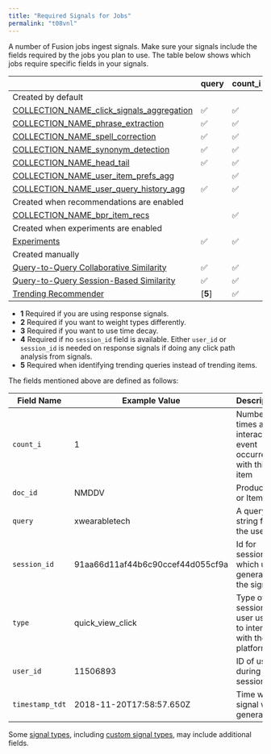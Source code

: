 ```yaml
---
title: "Required Signals for Jobs"
permalink: "t08vnl"
---
```


A number of Fusion jobs ingest signals. Make sure your signals include the fields required by the jobs you plan to use. The table below shows which jobs require specific fields in your signals.

<table>
  <thead>
    <tr>
      <th></th>
      <th><div><span>query</span></div></th>
      <th><div><span>count_i</span></div></th>
      <th><div><span>type</span></div></th>
      <th><div><span>timstamp_tdt</span></div></th>
      <th><div><span>user_id</span></div></th>
      <th><div><span>doc_id</span></div></th>
      <th><div><span>session_id</span></div></th>
      <th><div><span>fusion_query_id</span></div></th>
    </tr>
  </thead>
  <tbody>
    <tr>
      <td colspan="9">
        <div>Created by default</div>
      </td>
    </tr>
    <tr>
      <td>
        <a href="/fusion/5.9/590/aggregation-jobs">COLLECTION_NAME_click_signals_aggregation</a>
      </td>
      <td>
        ✅
      </td>
      <td>
        ✅
      </td>
      <td>
        ✅
      </td>
      <td>
        ✅
      </td>
      <td></td>
      <td>
        ✅
      </td>
      <td></td>
      <td>
        [<strong>1</strong>]
      </td>
    </tr>
    <tr>
      <td>
        <a href="/fusion/5.9/568/phrase-extraction-jobs">COLLECTION_NAME_phrase_extraction</a>
      </td>
      <td>
        ✅
      </td>
      <td>
        ✅
      </td>
      <td>
        ✅
      </td>
      <td></td>
      <td></td>
      <td></td>
      <td></td>
      <td></td>
    </tr>
    <tr>
      <td>
        <a href="/fusion/5.9/566/token-and-phrase-spell-correction-job">COLLECTION_NAME_spell_correction</a>
      </td>
      <td>
        ✅
      </td>
      <td>
        ✅
      </td>
      <td>
        ✅
      </td>
      <td></td>
      <td></td>
      <td></td>
      <td></td>
      <td></td>
    </tr>
    <tr>
      <td>
        <a href="/fusion/5.9/8803/synonym-detection-jobs">COLLECTION_NAME_synonym_detection</a>
      </td>
      <td>
        ✅
      </td>
      <td>
        ✅
      </td>
      <td>
        ✅
      </td>
      <td></td>
      <td></td>
      <td>
        ✅
      </td>
      <td></td>
      <td></td>
    </tr>
    <tr>
      <td>
        <a href="/fusion/5.9/552/head-tail-analysis-jobs">COLLECTION_NAME_head_tail</a>
      </td>
      <td>
        ✅
      </td>
      <td>
        ✅
      </td>
      <td>
        ✅
      </td>
      <td></td>
      <td></td>
      <td></td>
      <td></td>
      <td></td>
    </tr>
    <tr>
      <td>
        <a href="/fusion/5.9/585/built-in-sql-aggregation-jobs#prefs">COLLECTION_NAME_user_item_prefs_agg</a>
      </td>
      <td></td>
      <td>
        ✅
      </td>
      <td>
        ✅
      </td>
      <td>
        ✅
      </td>
      <td>
        ✅
      </td>
      <td>
        ✅
      </td>
      <td></td>
      <td></td>
    </tr>
    <tr>
      <td>
        <a href="/fusion/5.9/585/built-in-sql-aggregation-jobs#history">COLLECTION_NAME_user_query_history_agg</a>
      </td>
      <td>
        ✅
      </td>
      <td>
        ✅
      </td>
      <td>
        ✅
      </td>
      <td>
        ✅
      </td>
      <td>
        ✅
      </td>
      <td></td>
      <td></td>
      <td></td>
    </tr>
    <tr>
      <td colspan="9">
        <div>Created when recommendations are enabled</div>
      </td>
    </tr>
    <tr>
      <td>
        <a href="/fusion/5.9/8805/bpr-recommender-jobs">COLLECTION_NAME_bpr_item_recs</a>
      </td>
      <td></td>
      <td>
        ✅
      </td>
      <td>
        ✅
      </td>
      <td>
        ✅
      </td>
      <td>
        ✅
      </td>
      <td>
        ✅
      </td>
      <td></td>
      <td></td>
    </tr>
    <tr>
      <td colspan="9">
        <div>Created when experiments are enabled</div>
      </td>
    </tr>
    <tr>
      <td>
        <a href="/fusion/5.9/460/experiments">Experiments</a>
      </td>
      <td>
        ✅
      </td>
      <td>
        ✅
      </td>
      <td>
        ✅
      </td>
      <td>
        ✅
      </td>
      <td>
        ✅
      </td>
      <td>
        ✅
      </td>
      <td>
        ✅
      </td>
      <td>
        ✅
      </td>
    </tr>
    <tr>
      <td colspan="9">
        <div>Created manually</div>
      </td>
    </tr>
    <tr>
      <td>
        <a href="/fusion/5.9/8806/query-to-query-collaborative-similarity-job">Query-to-Query Collaborative Similarity</a>
      </td>
      <td>
        ✅
      </td>
      <td>
        ✅
      </td>
      <td>
        ✅
      </td>
      <td>
        ✅
      </td>
      <td>
        ✅
      </td>
      <td></td>
      <td></td>
      <td></td>
    </tr>
    <tr>
      <td>
        <a href="/fusion/5.9/8802/query-to-query-session-based-similarity-jobs">Query-to-Query Session-Based Similarity</a>
      </td>
      <td>
        ✅
      </td>
      <td>
        ✅
      </td>
      <td>[<strong>2</strong>]</td>
      <td>[<strong>3</strong>]</td>
      <td>[<strong>4</strong>]</td>
      <td>
        ✅
      </td>
      <td>
        ✅
      </td>
      <td></td>
    </tr>
    <tr>
      <td>
        <a href="/fusion/5.9/yihzwd/trending-recommender-jobs">Trending Recommender</a>
      </td>
      <td>[<strong>5</strong>]</td>
      <td>
        ✅
      </td>
      <td>
        ✅
      </td>
      <td>
        ✅
      </td>
      <td></td>
      <td>
        ✅
      </td>
      <td></td>
      <td></td>
    </tr>
  </tbody>
</table>

- **1** Required if you are using response signals.
- **2** Required if you want to weight types differently.
- **3** Required if you want to use time decay.
- **4** Required if no `session_id` field is available. Either `user_id` or `session_id` is needed on response signals if doing any click path analysis from signals.
- **5** Required when identifying trending queries instead of trending items.

The fields mentioned above are defined as follows:

| Field Name | Example Value | Description |
| --- | --- | --- |
| `count_i` | 1 | Number of times an interaction event occurred with this item |
| `doc_id` | NMDDV | Product ID or Item ID |
| `query` | xwearabletech | A query string from the user |
| `session_id` | 91aa66d11af44b6c90ccef44d055cf9a | Id for session in which user generated the signal |
| `type` | quick_view_click | Type of session the user used to interact with the platform |
| `user_id` | 11506893 | ID of user during the session |
| `timestamp_tdt` | 2018-11-20T17:58:57.650Z | Time when signal was generated |

Some [signal types](/fusion/5.9/469/signals#types), including [custom signal types](#custom), may include additional fields.